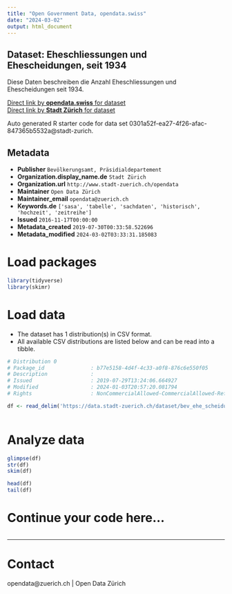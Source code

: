 ```yaml
---
title: "Open Government Data, opendata.swiss"
date: "2024-03-02"
output: html_document
---
```


## Dataset: Eheschliessungen und Ehescheidungen, seit 1934

Diese Daten beschreiben die Anzahl Eheschliessungen und Ehescheidungen seit 1934.

[Direct link by **opendata.swiss** for dataset](https://opendata.swiss/de/dataset/eheschliessungen-und-ehescheidungen-seit-19341)<br>
[Direct link by **Stadt Zürich** for dataset](https://data.stadt-zuerich.ch/dataset/bev_ehe_scheidung_seit1934_od3300)

Auto generated R starter code for data set 0301a52f-ea27-4f26-afac-847365b5532a@stadt-zurich.

## Metadata

- **Publisher** `Bevölkerungsamt, Präsidialdepartement`
- **Organization.display_name.de** `Stadt Zürich`
- **Organization.url** `http://www.stadt-zuerich.ch/opendata`
- **Maintainer** `Open Data Zürich`
- **Maintainer_email** `opendata@zuerich.ch`
- **Keywords.de** `['sasa', 'tabelle', 'sachdaten', 'historisch', 'hochzeit', 'zeitreihe']`
- **Issued** `2016-11-17T00:00:00`
- **Metadata_created** `2019-07-30T00:33:58.522696`
- **Metadata_modified** `2024-03-02T03:33:31.185083`


# Load packages

```r

library(tidyverse)
library(skimr)

```

# Load data

-   The dataset has 1 distribution(s) in CSV format.
-   All available CSV distributions are listed below and can be read into a tibble.

```r

# Distribution 0
# Package_id               : b77e5158-4d4f-4c33-a0f8-876c6e550f05
# Description              : 
# Issued                   : 2019-07-29T13:24:06.664927
# Modified                 : 2024-01-03T20:57:20.081794
# Rights                   : NonCommercialAllowed-CommercialAllowed-ReferenceNotRequired

df <- read_delim('https://data.stadt-zuerich.ch/dataset/bev_ehe_scheidung_seit1934_od3300/download/BEV330OD3300.csv')



```

# Analyze data

```r

glimpse(df)
str(df)
skim(df)

head(df)
tail(df)

```

# Continue your code here...

```r

```

------------------------------------------------------------------------

# Contact

opendata@zuerich.ch | Open Data Zürich
